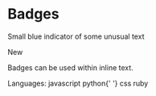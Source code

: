 
<Meta title="Core|Atoms/Badgers" decorators={[withKnobs]} component={Badge} />

# Badges

Small blue indicator of some unusual text

<Preview withSource="open">
  <Story name="Badge">
    <Badge>New</Badge>
  </Story>
</Preview>

<Props of={Badge} />

Badges can be used within inline text.

<Preview>
  <Story name="Inline Badge">
    <p>
      Languages: <Badge>javascript</Badge> <Badge>python</Badge>{' '}
      <Badge>css</Badge>
      <Badge>ruby</Badge>
    </p>
  </Story>
</Preview>
